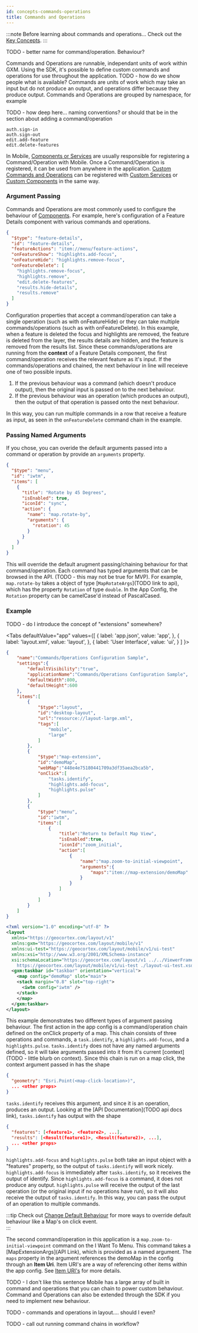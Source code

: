 ```yaml
---
id: concepts-commands-operations
title: Commands and Operations
---
```


:::note Before learning about commands and operations...
Check out the [Key Concepts](/docs/mobile/concepts-key-concepts).
:::

TODO - better name for command/operation. Behaviour?


Commands and Operations are runnable, independant units of work within GXM. Using the SDK, it's possible to define custom commands and operations for use throughout the application. TODO - how do we show people what is available? Commands are units of work which may take an input but do not produce an output, and operations differ because they produce output. Commands and Operations are grouped by namespace, for example

TODO - how deep here... naming conventions? or should that be in the section about adding a command/operation

```
auth.sign-in
auth.sign-out
edit.add-feature
edit.delete-features
```

In Mobile, [Components or Services](/docs/mobile/concepts-components-services) are usually responsible for registering a Command/Operation with Mobile. Once a Command/Operation is registered, it can be used from anywhere in the application. [Custom Commands and Operations](/docs/mobile/implement-command-operation) can be registered with [Custom Services](/docs/mobile/implement-background-service) or [Custom Components](/docs/mobile/implement-component-with-ui) in the same way.

### Argument Passing

Commands and Operations are most commonly used to configure the behaviour of [Components](./components). For example, here's configuration of a Feature Details component with various commands and operations.

```json
{
  "$type": "feature-details",
  "id": "feature-details",
  "featureActions": "item://menu/feature-actions",
  "onFeatureShow": "highlights.add-focus",
  "onFeatureHide": "highlights.remove-focus",
  "onFeatureDelete": [
    "highlights.remove-focus",
    "highlights.remove",
    "edit.delete-features",
    "results.hide-details",
    "results.remove"
  ]
}
```

Configuration properties that accept a command/operation can take a single operation (such as with onFeatureHide) or they can take multiple commands/operations (such as with onFeatureDelete). In this example, when a feature is deleted the focus and highlights are removed, the feature is deleted from the layer, the results details are hidden, and the feature is removed from the results list. Since these commands/operations are running from the **context** of a Feature Details component, the first command/operation receives the relevant feature as it's input. If the commands/operations and chained, the next behaviour in line will receieve one of two possible inputs.

1. If the previous behaviour was a command (which doesn't produce output), then the original input is passed on to the next behaviour.
2. If the previous behaviour was an operation (which produces an output), then the output of that operation is passed onto the next behaviour.

In this way, you can run multiple commands in a row that receive a feature as input, as seen in the `onFeatureDelete` command chain in the example. 

### Passing Named Arguments

If you chose, you can overide the default arguments passed into a command or operation by provide an `arguments` property.

```json
{
  "$type": "menu",
  "id": "iwtm",
  "items": [
    {
      "title": "Rotate by 45 Degrees",
      "isEnabled": true,
      "iconId": "sync",
      "action": {
        "name": "map.rotate-by",
        "arguments": {
          "rotation": 45
        }
      }
    }
  ]
}
```

This will override the default arugment passing/chaining behaviour for that command/operation. Each command has typed arguments that can be browsed in the API. (TODO - this may not be true for MVP). For example, `map.rotate-by` takes a object of type [`MapRotateArgs`](TODO link to api), which has the property `Rotation` of type `double`. In the App Config, the `Rotation` property can be camelCase'd instead of PascalCased.  

### Example

TODO - do I introduce the concept of "extensions" somewhere?

<Tabs
  defaultValue="app"
  values={[
    { label: 'app.json', value: 'app', },
    { label: 'layout.xml', value: 'layout', },
    { label: 'User Interface', value: 'ui', }
  ]
}>
<TabItem value="app">

```json
{
    "name":"Commands/Operations Configuration Sample",
    "settings":{
        "defaultVisibility":"true",
        "applicationName":"Commands/Operations Configuration Sample",
        "defaultWidth":800,
        "defaultHeight":600
    },
    "items":[
        {
            "$type":"layout",
            "id":"desktop-layout",
            "url":"resource://layout-large.xml",
            "tags":[
                "mobile",
                "large"
            ]
        },
        {
            "$type":"map-extension",
            "id":"demoMap",
            "webMap":"448e4e75180441709a3df35aea2bca5b",
            "onClick":[
                "tasks.identify",
                "highlights.add-focus",
                "highlights.pulse"
            ]
        },
        {
            "$type":"menu",
            "id":"iwtm",
            "items":[
                {
                    "title":"Return to Default Map View",
                    "isEnabled":true,
                    "iconId":"zoom_initial",
                    "action":[
                        {
                            "name":"map.zoom-to-initial-viewpoint",
                            "arguments":{
                                "maps":"item://map-extension/demoMap"
                            }
                        }
                    ]
                }
            ]
        }
    ]
}
  ```

</TabItem>
<TabItem value="layout">

```xml
<?xml version="1.0" encoding="utf-8" ?>
<layout
  xmlns="https://geocortex.com/layout/v1"
  xmlns:gxm="https://geocortex.com/layout/mobile/v1"
  xmlns:ui-test="https://geocortex.com/layout/mobile/v1/ui-test"
  xmlns:xsi="http://www.w3.org/2001/XMLSchema-instance"
  xsi:schemaLocation="https://geocortex.com/layout/v1 ../../ViewerFramework/layout/layout-mobile.xsd
	https://geocortex.com/layout/mobile/v1/ui-test ./layout-ui-test.xsd">
  <gxm:taskbar id="taskbar" orientation="vertical">
    <map config="demoMap" slot="main">
    <stack margin="0.8" slot="top-right">
      <iwtm config="iwtm" />
    </stack>
    </map>
  </gxm:taskbar>
</layout>
```

</TabItem>
<TabItem value="ui">
  <DemoVideo src="/video/commands-operations-demo.webm" />
</TabItem>
</Tabs>

This example demonstrates two different types of argument passing behaviour. The first action in the app config is a command/operation chain defined on the onClick property of a map. This chain consists of three operations and commands, a `task.identify`, a `highlights.add-focus`, and a `highlights.pulse`. `tasks.identify` does not have any named arguments defined, so it will take arguments passed into it from it's current [context](TODO - little blurb on context). Since this chain is run on a map click, the context argument passed in has the shape 
```json
{
  "geometry": "Esri.Point(<map-click-location>)",
  ... <other props>
}
```
`tasks.identify` receives this argument, and since it is an operation, produces an output. Looking at the [API Documentation](TODO api docs link), `tasks.identify` has output with the shape
```json
{
  "features": [<feature1>, <feature2>, ...],
  "results": [<Result(feature1)>, <Result(feature2)>, ...],
  ... <other props>
}
```
`highlights.add-focus` and `highlights.pulse` both take an input object with a "features" property, so the output of `tasks.identify` will work nicely. `highlights.add-focus` is immediately after `tasks.identify`, so it receives the output of identify. Since `highlights.add-focus` is a command, it does not produce any output. `highlights.pulse` will receive the output of the last operation (or the original input if no operations have run), so it will also receive the output of `tasks.identify`. In this way, you can pass the output of an operation to multiple commands.

:::tip 
Check out [Change Default Behaviour](/docs/mobile/change-default-behaviour) for more ways to override default behaviour like a Map's on click event.  
:::

The second command/operation in this application is a `map.zoom-to-initial-viewpoint` command on the I Want To Menu. This command takes a [MapExtensionArgs](API Link), which is provided as a named argument. The `maps` property in the argument references the demoMap in the config through an **Item Uri**. Item URI's are a way of referencing other items within the app config. See [Item URI's](./advanced-config#item-uris) for more details. 

TODO - I don't like this sentence
Mobile has a large array of built in command and operations that you can chain to power custom behaviour. Command and Operations can also be extended through the SDK if you need to implement new behaviour. 

<UseCaseContainer>
    <UseCaseCard
        title="Commands and Operations Schema"
        description="Check out the available commands and operations."
        link="/docs/mobile/api-commands-operations"
    />
    <UseCaseCard
        title="Configure Commands and Operations"
        description="Change built in behaviour or add new behaviour using App Configuration and Layout."
        link="/docs/mobile/concepts-app-config"
    />
    <UseCaseCard
        title="Build your own Commands and Operations"
        description="Use the SDK to implement custom Commands and Operations."
        link="/docs/mobile/custom-command-operation"
    />
</UseCaseContainer>

TODO - commands and operations in layout.... should I even?

TODO - call out running command chains in workflow?